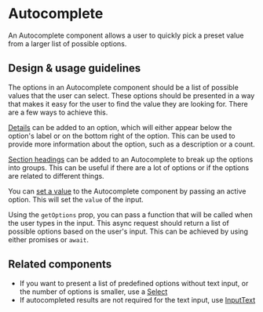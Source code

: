 
<Meta
  title="Components/Forms and Inputs/Autocomplete/Docs"
  component={Autocomplete}
/>

# Autocomplete

An Autocomplete component allows a user to quickly pick a preset value from a
larger list of possible options.

## Design & usage guidelines

The options in an Autocomplete component should be a list of possible values
that the user can select. These options should be presented in a way that makes
it easy for the user to find the value they are looking for. There are a few
ways to achieve this.

[Details](../?path=/story/components-forms-and-inputs-autocomplete-web--with-details)
can be added to an option, which will either appear below the option's label or
on the bottom right of the option. This can be used to provide more information
about the option, such as a description or a count.

[Section headings](../?path=/story/components-forms-and-inputs-autocomplete-web--section-heading)
can be added to an Autocomplete to break up the options into groups. This can be
useful if there are a lot of options or if the options are related to different
things.

You can
[set a value](../?path=/story/components-forms-and-inputs-autocomplete-web--set-a-value)
to the Autocomplete component by passing an active option. This will set the
`value` of the input.

Using the `getOptions` prop, you can pass a function that will be called when
the user types in the input. This async request should return a list of possible
options based on the user's input. This can be achieved by using either promises
or `await`.

## Related components

- If you want to present a list of predefined options without text input, or the
  number of options is smaller, use a
  [Select](../?path=/docs/components-selections-select-docs--page)
- If autocompleted results are not required for the text input, use
  [InputText](../?path=/docs/components-forms-and-inputs-inputtext-docs--page)
